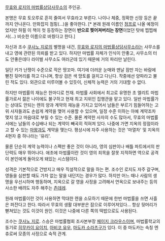 [[무효와 로지의 마법률상담사무소]]의 주인공. 

본명은 무효 토오루로 흔히 줄여서 무효라고 부른다. 나이나 체중, 정확한 신장 등은 끝까지 안나온다. 만화잡지 점핑(...)을 좋아한다. [* 본래 원래 이름인 [[점프]]로 나올 예정이었지만 하필 이 책이 첫 등장하는 장면이 '''반으로 찢어져버리는 장면'''이었던 탓에 찝찝해서(...) 비슷한 이름으로 바꿨다고 한다.]

자신과 조수 [[쿠사노 지로]]의 별명을 내건, [[무효와 로지의 마법률상담사무소]]라는 사무소를 내고 영에 관련된 의뢰를 받고 있다. 하지만 마법률 자체가 인식이 안좋고, 사무소의 터도 안좋은데다 라이벌 사무소도 여러군데 있기 때문에 거의 파리만 날린다.  

일단 키가 난쟁이 수준으로 작은 땅꼬마. 여기에 더러운 눈매와 맨날 잠만 자는 바람에 뻗친 뒷머리를 하고 다니며, 항상 검은 색 망토를 걸치고 다닌다. 작중에선 양파라고 불린 적도 있다. 외관으로 미루어볼 수 있듯이, 신체적 능력은 거의 기대할 수 없다. 

하지만 마법률의 재능은 한마디로 천재. 마법률 사회에서 최고로 유명한 초 엘리트 마법률가로서 젊은 나이에도 불구하고 현재 최고 지위인 집행관을 맡고 있다. 일반 마법률가는 상대도 안되는 렌의 양과 계약의 재능을 가지고 있어서 남들은 부르기 힘들어하는 고위 사자들과도 손쉽게 계약을 맺어 사용할 수 있으며, 일정 수준 이하는 아예 계약조차 맺지 않고 마음대로 부릴 수 있는 수준. 물론 계약한 사자의 수도 많아서, 무효의 마법률서에는 남들의 수십배나 되는 계약이 빼곡히 적혀져 있다. 나중에 가면 지옥의 정점이라고 할 수 있는 [[마왕]]과도 계약을 맺는다. 평상시에 자주 사용하는 것은 '마열차' 및 지옥의 4현자 중 하나라는 '유리'. 

물론 단순히 계약 능력이나 스펙만 좋은 것이 아니라, 영의 심판이나 배틀 파트에서의 판단력도 매우 뛰어나다. 애초에 마법률이란 것이 영의 죄목을 잘못 지적하면 역으로 공격이 본인에게 돌아오게 돼있는 시스템이다. 

성격은 기본적으로 건방지고 매우 직설적으로 말을 하는 편. 조수인 로지도 자주 갈구며, 영들을 심판할 때도 가차 없는 말을 내던지는 경우가 많다. 하지만 어느 때나 사람의 생명을 우선시하며 행동하며, 지옥으로 갈 영을 사정을 고려해서 연옥으로 보내주는 등의 사소한 배려도 자주 해주는 [[츤데레]].   

원래 마법률이란 것이 사용하면 막대한 렌을 소모하기 때문에 한번 마법률을 쓰면 사흘은 퍼잔다고 한다. 따라서 무효의 생활 대부분은 잠으로 이루어져있다...  항상 뒷머리가 뻗쳐있는 것도 이것이 원인. 이것은 나중에 다른 쪽의 떡밥으로도 사용된다. 

조수는 [[쿠사노 지로]]. 스승은 마법률협회 조사본부장 [[페이지 크라우스]]이며, 마법률학교의 동기로 [[히무카이 요이치]], [[아비코 유우]], [[마도카 소라츠구]]가 있다. 이 중 마도카는 속칭 엔츄로써 모종의 사정으로 숙적 관계. 
